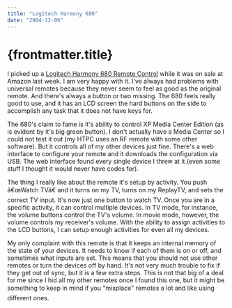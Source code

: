 ```yaml
---
title: "Logitech Harmony 680"
date: "2004-12-06"
---
```


# {frontmatter.title}

I picked up a [Logitech Harmony 680 Remote Control](http://www.amazon.com/exec/obidos/ASIN/B000623HE8/jessieferguso-20) while it was on sale at Amazon last week. I am very happy with it. I've always had problems with universal remotes because they never seem to feel as good as the original remote. And there's always a button or two missing. The 680 feels really good to use, and it has an LCD screen the hard buttons on the side to accomplish any task that it does not have keys for.

The 680's claim to fame is it's ability to control XP Media Center Edition (as is evident by it's big green button). I don't actually have a Media Center so I could not test it out (my HTPC uses an RF remote with some other software). But it controls all of my other devices just fine. There's a web interface to configure your remote and it downloads the configuration via USB. The web interface found every single device I threw at it (even some stuff I thought it would never have codes for).

The thing I really like about the remote it's setup by activity. You push â€œWatch TVâ€ and it turns on my TV, turns on my ReplayTV, and sets the correct TV input. It's now just one button to watch TV. Once you are in a specific activity, it can control multiple devices. In TV mode, for instance, the volume buttons control the TV's volume. In movie mode, however, the volume controls my receiver's volume. With the ability to assign activities to the LCD buttons, I can setup enough activities for even all my devices.

My only complaint with this remote is that it keeps an internal memory of the state of your devices. It needs to know if each of them is on or off, and sometimes what inputs are set. This means that you should not use other remotes or turn the devices off by hand. It's not very much trouble to fix if they get out of sync, but it is a few extra steps. This is not that big of a deal for me since I hid all my other remotes once I found this one, but it might be something to keep in mind if you "misplace" remotes a lot and like using different ones.
